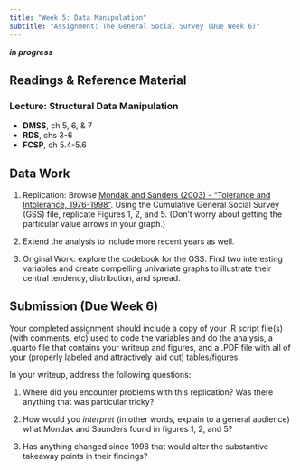 ```yaml
---
title: "Week 5: Data Manipulation"
subtitle: "Assignment: The General Social Survey (Due Week 6)"
---
```


***in progress***

## Readings & Reference Material
### Lecture: Structural Data Manipulation

- **DMSS**, ch 5, 6, & 7
- **RDS**, chs 3-6
- **FCSP**, ch 5.4-5.6

## Data Work
1. Replication: Browse [Mondak and Sanders (2003) - “Tolerance and Intolerance, 1976-1998”](https://www.jstor.org/stable/3186111).  Using the Cumulative General Social Survey (GSS) file, replicate Figures 1, 2, and 5. (Don’t worry about getting the particular value arrows in your graph.) 

2. Extend the analysis to include more recent years as well. 

2. Original Work: explore the codebook for the GSS.  Find two interesting variables and create compelling univariate graphs to illustrate their central tendency, distribution, and spread.

## Submission (Due Week 6)

Your completed assignment should include a copy of your .R script file(s) (with comments, etc) used to code the variables and do the analysis, a .quarto file that contains your writeup and figures, and a .PDF file with all of your (properly labeled and attractively laid out) tables/figures.

In your writeup, address the following questions:

1. Where did you encounter problems with this replication?  Was there anything that was particular tricky?

2. How would you *interpret* (in other words, explain to a general audience) what Mondak and Saunders found in figures 1, 2, and 5?  

3. Has anything changed since 1998 that would alter the substantive takeaway points in their findings?